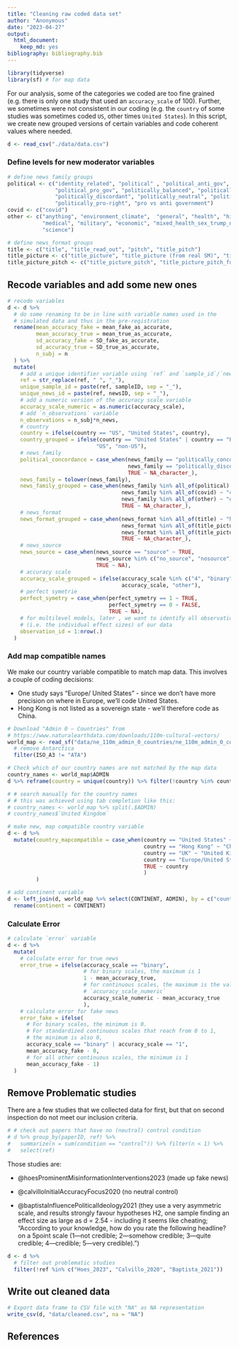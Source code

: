 ```yaml
---
title: "Cleaning raw coded data set"
author: "Anonymous"
date: "2023-04-27"
output: 
  html_document: 
    keep_md: yes
bibliography: bibliography.bib
---
```


```r
library(tidyverse)
library(sf) # for map data
```

For our analysis, some of the categories we coded are too fine grained (e.g. there is only one study that used an `accuracy_scale` of 100). Further, we sometimes were not consistent in our coding (e.g. the `country` of some studies was sometimes coded `US`, other times `United States`). In this script, we create new grouped versions of certain variables and code coherent values where needed.

```r
d <- read_csv("./data/data.csv")
```

### Define levels for new moderator variables

```r
# define news family groups
political <- c("identity_related", "political" , "political_anti_gov", 
               "political_pro_gov", "politically_balanced", "politically_concordant", 
               "politically_discordant", "politically_neutral", "politically_pro-left", 
               "politically_pro-right", "pro vs anti government")
covid <- c("covid")
other <- c("anything", "environment_climate",  "general", "health", "historical", 
           "medical", "military", "economic", "mixed_health_sex_trump_nature_syria_crime",
           "science")

# define news_format groups
title <- c("title", "title_read_out", "pitch", "title_pitch")
title_picture <- c("title_picture", "title_picture (from real SM)", "title_picture + AUDIO")
title_picture_pitch <- c("title_picture_pitch", "title_picture_pitch_fulltext")
```

## Recode variables and add some new ones

```r
# recode variables
d <- d %>% 
  # do some renaming to be in line with variable names used in the 
  # simulated data and thus in the pre-registration
  rename(mean_accuracy_fake = mean_fake_as_accurate, 
         mean_accuracy_true = mean_true_as_accurate, 
         sd_accuracy_fake = SD_fake_as_accurate, 
         sd_accuracy_true = SD_true_as_accurate, 
         n_subj = n
  ) %>% 
  mutate(
    # add a unique identifier variable using `ref` and `sample_id`/`news_id`
    ref = str_replace(ref, " ", "_"),
    unique_sample_id = paste(ref, sampleID, sep = "_"),
    unique_news_id = paste(ref, newsID, sep = "_"),
    # add a numeric version of the accuracy scale variable
    accuracy_scale_numeric = as.numeric(accuracy_scale),
    # add `n_observations` variable
    n_observations = n_subj*n_news,
    # country
    country = ifelse(country == "US", "United States", country),
    country_grouped = ifelse(country == "United States" | country == "Europe/United States", 
                            "US", "non-US"),
    # news_family
    political_concordance = case_when(news_family == "politically_concordant" ~ "concordant", 
                                      news_family == "politically_discordant" ~ "discordant",
                                      TRUE ~ NA_character_), 
    news_family = tolower(news_family),
    news_family_grouped = case_when(news_family %in% all_of(political) ~ "political", 
                                    news_family %in% all_of(covid) ~ "covid",
                                    news_family %in% all_of(other) ~ "other", 
                                    TRUE ~ NA_character_),
    # news_format
    news_format_grouped = case_when(news_format %in% all_of(title) ~ "headline", 
                                    news_format %in% all_of(title_picture) ~ "headline_picture",
                                    news_format %in% all_of(title_picture_pitch) ~ "headline_picture_lede", 
                                    TRUE ~ NA_character_),
    # news_source
    news_source = case_when(news_source == "source" ~ TRUE, 
                            news_source %in% c("no_source", "nosource") ~ FALSE,
                            TRUE ~ NA), 
    # accuracy scale
    accuracy_scale_grouped = ifelse(accuracy_scale %in% c("4", "binary", "6", "7"), 
                                    accuracy_scale, "other"), 
    # perfect symetrie
    perfect_symetry = case_when(perfect_symetry == 1 ~ TRUE,
                                perfect_symetry == 0 ~ FALSE,
                                TRUE ~ NA),
    # for multilevel models, later , we want to identify all observations
    # (i.e. the individual effect sizes) of our data 
    observation_id = 1:nrow(.)
  )
```

### Add map compatible names

We make our country variable compatible to match map data. This involves a couple of coding decisions:

-   One study says "Europe/ United States" - since we don't have more precision on where in Europe, we'll code United States.
-   Hong Kong is not listed as a sovereign state - we'll therefore code as China.

```r
# Download "Admin 0 – Countries" from
# https://www.naturalearthdata.com/downloads/110m-cultural-vectors/
world_map <- read_sf("data/ne_110m_admin_0_countries/ne_110m_admin_0_countries.shp") %>%
  # remove Antarctica
  filter(ISO_A3 != "ATA")

# Check which of our country names are not matched by the map data
country_names <- world_map$ADMIN
d %>% reframe(country = unique(country)) %>% filter(!country %in% country_names) 

# # search manually for the country names
# # this was achieved using tab completion like this:
# country_names <- world_map %>% split(.$ADMIN)
# country_names$`United Kingdom`

# make new, map compatible country variable  
d <- d %>% 
  mutate(country_mapcompatible = case_when(country == "United States" ~ "United States of America",
                                           country == "Hong Kong" ~ "China", 
                                           country == "UK" ~ "United Kingdom",
                                           country == "Europe/United States" ~ "United States of America",
                                           TRUE ~ country
                                           )
         )

# add continent variable
d <- left_join(d, world_map %>% select(CONTINENT, ADMIN), by = c("country_mapcompatible" = "ADMIN")) %>% 
  rename(continent = CONTINENT)
```

### Calculate Error

```r
# calculate `error` variable
d <- d %>% 
  mutate(
    # calculate error for true news
    error_true = ifelse(accuracy_scale == "binary", 
                        # for binary scales, the maximum is 1
                        1 - mean_accuracy_true, 
                        # for continuous scales, the maximum is the value of
                        # `accuracy_scale_numeric`
                        accuracy_scale_numeric - mean_accuracy_true
                        ),
    # calculate error for fake news
    error_fake = ifelse(
      # For binary scales, the minimum is 0.
      # For standardized continuous scales that reach from 0 to 1, 
      # the minimum is also 0,
      accuracy_scale == "binary" | accuracy_scale == "1", 
      mean_accuracy_fake - 0,
      # for all other continuous scales, the minimum is 1
      mean_accuracy_fake - 1)
  )
```

## Remove Problematic studies

There are a few studies that we collected data for first, but that on second inspection do not meet our inclusion criteria.

```r
# # check out papers that have no (neutral) control condition
# d %>% group_by(paperID, ref) %>% 
#   summarize(n = sum(condition == "control")) %>% filter(n < 1) %>% 
#   select(ref)
```

Those studies are:

-   @hoesProminentMisinformationInterventions2023 (made up fake news)

-   @calvilloInitialAccuracyFocus2020 (no neutral control)

-   @baptistaInfluencePoliticalIdeology2021 (they use a very asymmetric scale, and results strongly favour hypotheses H2, one sample finding an effect size as large as d = 2.54 - including it seems like cheating; "According to your knowledge, how do you rate the following headline? on a 5point scale (1---not credible; 2---somehow credible; 3---quite credible; 4---credible; 5---very credible).")

```r
d <- d %>% 
  # filter out problematic studies
  filter(!ref %in% c("Hoes_2023", "Calvillo_2020", "Baptista_2021"))
```

## Write out cleaned data

```r
# Export data frame to CSV file with "NA" as NA representation
write_csv(d, "data/cleaned.csv", na = "NA")
```

## References
